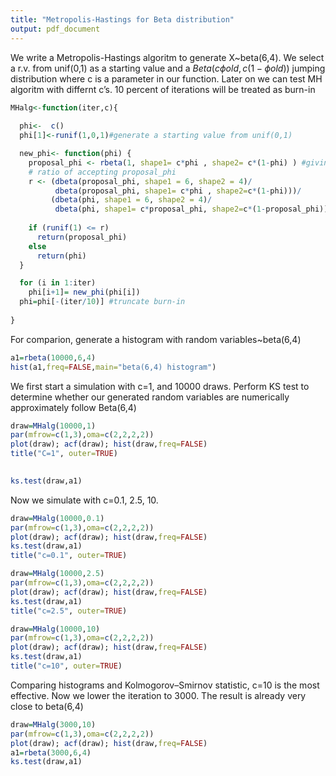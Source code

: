 ```yaml
---
title: "Metropolis-Hastings for Beta distribution"
output: pdf_document
---
```



We write a Metropolis-Hastings algoritm to generate X~beta(6,4).
We select a r.v. from unif(0,1) as a starting value and a $Beta( c\phi old,c(1-\phi old) )$ jumping distribution where c is a parameter in our function. Later on we can test MH algoritm with differnt c's.
10 percent of iterations will be treated as burn-in
```r
MHalg<-function(iter,c){
  
  phi<-  c()
  phi[1]<-runif(1,0,1)#generate a starting value from unif(0,1)

  new_phi<- function(phi) {
    proposal_phi <- rbeta(1, shape1= c*phi , shape2= c*(1-phi) ) #giving jumping dist.
    # ratio of accepting proposal_phi
    r <- (dbeta(proposal_phi, shape1 = 6, shape2 = 4)/
          dbeta(proposal_phi, shape1= c*phi , shape2=c*(1-phi)))/
         (dbeta(phi, shape1 = 6, shape2 = 4)/
          dbeta(phi, shape1= c*proposal_phi, shape2=c*(1-proposal_phi)))
  
    if (runif(1) <= r)
      return(proposal_phi)   
    else  
      return(phi)
  }

  for (i in 1:iter)
    phi[i+1]= new_phi(phi[i])
  phi=phi[-(iter/10)] #truncate burn-in
  
}
```
\newpage
For comparion, generate a histogram with random variables~beta(6,4)

```r
a1=rbeta(10000,6,4)
hist(a1,freq=FALSE,main="beta(6,4) histogram")
```
\newpage
We first start a simulation with c=1, and 10000 draws. Perform KS test to determine whether our generated random variables are numerically
approximately follow Beta(6,4)
```r
draw=MHalg(10000,1)
par(mfrow=c(1,3),oma=c(2,2,2,2)) 
plot(draw); acf(draw); hist(draw,freq=FALSE) 
title("C=1", outer=TRUE)
 

ks.test(draw,a1) 
```
\newpage
Now we simulate with c=0.1, 2.5, 10.
```r
draw=MHalg(10000,0.1)
par(mfrow=c(1,3),oma=c(2,2,2,2)) 
plot(draw); acf(draw); hist(draw,freq=FALSE)  
ks.test(draw,a1) 
title("c=0.1", outer=TRUE)
```
\newpage
```r
draw=MHalg(10000,2.5)
par(mfrow=c(1,3),oma=c(2,2,2,2)) 
plot(draw); acf(draw); hist(draw,freq=FALSE)  
ks.test(draw,a1) 
title("c=2.5", outer=TRUE)
```
\newpage
```r
draw=MHalg(10000,10)
par(mfrow=c(1,3),oma=c(2,2,2,2)) 
plot(draw); acf(draw); hist(draw,freq=FALSE)  
ks.test(draw,a1) 
title("c=10", outer=TRUE)
```
\newpage
Comparing histograms and Kolmogorov–Smirnov statistic, c=10 is the most effective.
Now we lower the iteration to 3000. The result is already very close to beta(6,4)
```r
draw=MHalg(3000,10)
par(mfrow=c(1,3),oma=c(2,2,2,2)) 
plot(draw); acf(draw); hist(draw,freq=FALSE)  
a1=rbeta(3000,6,4)
ks.test(draw,a1) 
```






